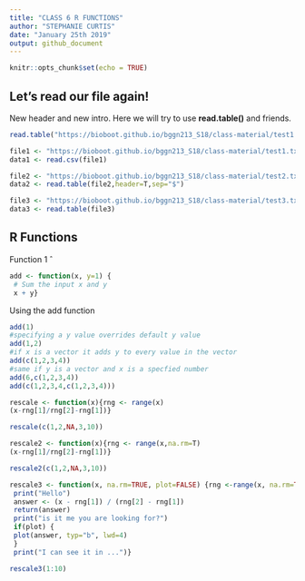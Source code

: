```yaml
---
title: "CLASS 6 R FUNCTIONS"
author: "STEPHANIE CURTIS"
date: "January 25th 2019"
output: github_document
---
```


```r
knitr::opts_chunk$set(echo = TRUE)
```

## Let's read our file again! 
New header and new intro. Here we will try to use **read.table()** and friends.
```r
read.table("https://bioboot.github.io/bggn213_S18/class-material/test1.txt", header=T, sep=",")
```
```r
file1 <- "https://bioboot.github.io/bggn213_S18/class-material/test1.txt"
data1 <- read.csv(file1)

```

```r
file2 <- "https://bioboot.github.io/bggn213_S18/class-material/test2.txt"
data2 <- read.table(file2,header=T,sep="$")
```

```r
file3 <- "https://bioboot.github.io/bggn213_S18/class-material/test3.txt"
data3 <- read.table(file3)
```

## R Functions
Function 1
ˆ
```r
add <- function(x, y=1) {
 # Sum the input x and y
 x + y}
```

Using the add function
```r
add(1)
#specifying a y value overrides default y value
add(1,2)
#if x is a vector it adds y to every value in the vector
add(c(1,2,3,4))
#same if y is a vector and x is a specfied number
add(6,c(1,2,3,4))
add(c(1,2,3,4,c(1,2,3,4)))
```
```r
rescale <- function(x){rng <- range(x)
(x-rng[1]/rng[2]-rng[1])}
```
```r
rescale(c(1,2,NA,3,10))
```
```r
rescale2 <- function(x){rng <- range(x,na.rm=T)
(x-rng[1]/rng[2]-rng[1])}
```

```r
rescale2(c(1,2,NA,3,10))
```

```r
rescale3 <- function(x, na.rm=TRUE, plot=FALSE) {rng <-range(x, na.rm=TRUE)
 print("Hello")
 answer <- (x - rng[1]) / (rng[2] - rng[1])
 return(answer)
 print("is it me you are looking for?")
 if(plot) {
 plot(answer, typ="b", lwd=4)
 }
 print("I can see it in ...")}
```
```r
rescale3(1:10)
```
